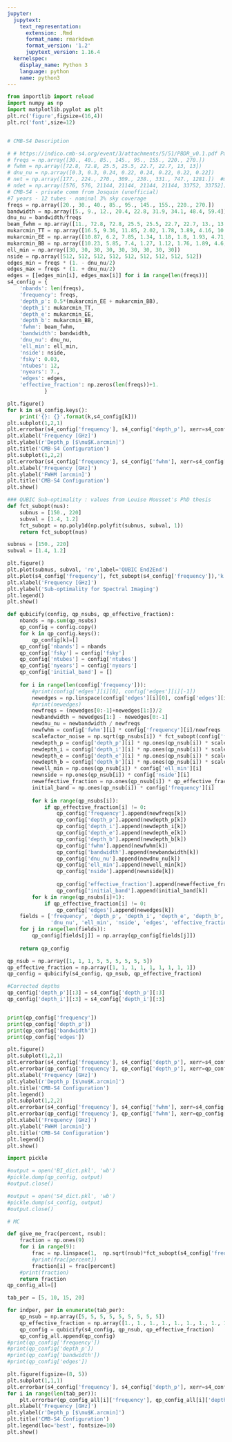 ```yaml
---
jupyter:
  jupytext:
    text_representation:
      extension: .Rmd
      format_name: rmarkdown
      format_version: '1.2'
      jupytext_version: 1.16.4
  kernelspec:
    display_name: Python 3
    language: python
    name: python3
---
```


```python
from importlib import reload
import numpy as np
import matplotlib.pyplot as plt
plt.rc('figure',figsize=(16,4))
plt.rc('font',size=12)


# CMB-S4 Description

# # https://indico.cmb-s4.org/event/3/attachments/5/51/PBDR_v0.1.pdf Page 80 (SAT)
# freqs = np.array([30., 40., 85., 145., 95., 155., 220., 270.])
# fwhm = np.array([72.8, 72.8, 25.5, 25.5, 22.7, 22.7, 13, 13])
# dnu_nu = np.array([0.3, 0.3, 0.24, 0.22, 0.24, 0.22, 0.22, 0.22])
# net = np.array([177., 224., 270., 309., 238., 331., 747., 1281.])  #muk.sqrt(s)
# ndet = np.array([576, 576, 21144, 21144, 21144, 21144, 33752, 33752])
# CMB-S4 - private comm from Josquin (unofficial)
#7 years - 12 tubes - nominal 3% sky coverage
freqs = np.array([20., 30., 40., 85., 95., 145., 155., 220., 270.])
bandwidth = np.array([5., 9., 12., 20.4, 22.8, 31.9, 34.1, 48.4, 59.4])
dnu_nu = bandwidth/freqs
beam_fwhm = np.array([11., 72.8, 72.8, 25.5, 25.5, 22.7, 22.7, 13., 13.])
mukarcmin_TT = np.array([16.5, 9.36, 11.85, 2.02, 1.78, 3.89, 4.16, 10.15, 17.4])
mukarcmin_EE = np.array([10.87, 6.2, 7.85, 1.34, 1.18, 1.8, 1.93, 4.71, 8.08])
mukarcmin_BB = np.array([10.23, 5.85, 7.4, 1.27, 1.12, 1.76, 1.89, 4.6, 7.89])
ell_min = np.array([30, 30, 30, 30, 30, 30, 30, 30, 30])
nside = np.array([512, 512, 512, 512, 512, 512, 512, 512, 512])
edges_min = freqs * (1. - dnu_nu/2)
edges_max = freqs * (1. + dnu_nu/2)
edges = [[edges_min[i], edges_max[i]] for i in range(len(freqs))]
s4_config = {
    'nbands': len(freqs),
    'frequency': freqs,
    'depth_p': 0.5*(mukarcmin_EE + mukarcmin_BB),
    'depth_i': mukarcmin_TT,
    'depth_e': mukarcmin_EE,
    'depth_b': mukarcmin_BB,
    'fwhm': beam_fwhm,
    'bandwidth': bandwidth,
    'dnu_nu': dnu_nu,
    'ell_min': ell_min,
    'nside': nside,
    'fsky': 0.03,
    'ntubes': 12,
    'nyears': 7.,
    'edges': edges,
    'effective_fraction': np.zeros(len(freqs))+1.
            }
```

```python
plt.figure()
for k in s4_config.keys():
    print('{}: {}'.format(k,s4_config[k]))
plt.subplot(1,2,1)
plt.errorbar(s4_config['frequency'], s4_config['depth_p'], xerr=s4_config['bandwidth']/2, fmt='ro')
plt.xlabel('Frequency [GHz]')
plt.ylabel(r'Depth_p [$\mu$K.arcmin]')
plt.title('CMB-S4 Configuration')
plt.subplot(1,2,2)
plt.errorbar(s4_config['frequency'], s4_config['fwhm'], xerr=s4_config['bandwidth']/2, fmt='ro')
plt.xlabel('Frequency [GHz]')
plt.ylabel('FWHM [arcmin]')
plt.title('CMB-S4 Configuration')
plt.show()
```

```python
### QUBIC Sub-optimality : values from Louise Mousset's PhD thesis
def fct_subopt(nus):
    subnus = [150., 220]
    subval = [1.4, 1.2]
    fct_subopt = np.poly1d(np.polyfit(subnus, subval, 1))
    return fct_subopt(nus)

subnus = [150., 220]
subval = [1.4, 1.2]

plt.figure()
plt.plot(subnus, subval, 'ro',label='QUBIC End2End')
plt.plot(s4_config['frequency'], fct_subopt(s4_config['frequency']),'k.-', label='CMB-S4 extrapolation')
plt.xlabel('Frequency [GHz]')
plt.ylabel('Sub-optimality for Spectral Imaging')
plt.legend()
plt.show()
```

```python
def qubicify(config, qp_nsubs, qp_effective_fraction):
    nbands = np.sum(qp_nsubs)
    qp_config = config.copy()
    for k in qp_config.keys():
        qp_config[k]=[]
    qp_config['nbands'] = nbands
    qp_config['fsky'] = config['fsky']
    qp_config['ntubes'] = config['ntubes']
    qp_config['nyears'] = config['nyears']
    qp_config['initial_band'] = []
    
    for i in range(len(config['frequency'])):
        #print(config['edges'][i][0], config['edges'][i][-1])
        newedges = np.linspace(config['edges'][i][0], config['edges'][i][-1], qp_nsubs[i]+1)
        #print(newedges)
        newfreqs = (newedges[0:-1]+newedges[1:])/2
        newbandwidth = newedges[1:] - newedges[0:-1]
        newdnu_nu = newbandwidth / newfreqs
        newfwhm = config['fwhm'][i] * config['frequency'][i]/newfreqs
        scalefactor_noise = np.sqrt(qp_nsubs[i]) * fct_subopt(config['frequency'][i]) / qp_effective_fraction[i]
        newdepth_p = config['depth_p'][i] * np.ones(qp_nsub[i]) * scalefactor_noise
        newdepth_i = config['depth_i'][i] * np.ones(qp_nsub[i]) * scalefactor_noise
        newdepth_e = config['depth_e'][i] * np.ones(qp_nsub[i]) * scalefactor_noise
        newdepth_b = config['depth_b'][i] * np.ones(qp_nsub[i]) * scalefactor_noise
        newell_min = np.ones(qp_nsub[i]) * config['ell_min'][i]
        newnside = np.ones(qp_nsub[i]) * config['nside'][i]
        neweffective_fraction = np.ones(qp_nsub[i]) * qp_effective_fraction[i]
        initial_band = np.ones(qp_nsub[i]) * config['frequency'][i]
        
        for k in range(qp_nsubs[i]):
            if qp_effective_fraction[i] != 0:
                qp_config['frequency'].append(newfreqs[k])
                qp_config['depth_p'].append(newdepth_p[k])
                qp_config['depth_i'].append(newdepth_i[k])
                qp_config['depth_e'].append(newdepth_e[k])
                qp_config['depth_b'].append(newdepth_b[k])
                qp_config['fwhm'].append(newfwhm[k])
                qp_config['bandwidth'].append(newbandwidth[k])
                qp_config['dnu_nu'].append(newdnu_nu[k])
                qp_config['ell_min'].append(newell_min[k])
                qp_config['nside'].append(newnside[k])
                
                qp_config['effective_fraction'].append(neweffective_fraction[k])
                qp_config['initial_band'].append(initial_band[k])
        for k in range(qp_nsubs[i]+1):
            if qp_effective_fraction[i] != 0:
                qp_config['edges'].append(newedges[k])
    fields = ['frequency', 'depth_p', 'depth_i', 'depth_e', 'depth_b', 'fwhm', 'bandwidth', 
              'dnu_nu', 'ell_min', 'nside', 'edges', 'effective_fraction', 'initial_band']
    for j in range(len(fields)):
        qp_config[fields[j]] = np.array(qp_config[fields[j]])
        
    return qp_config
```

```python
qp_nsub = np.array([1, 1, 1, 5, 5, 5, 5, 5, 5])
qp_effective_fraction = np.array([1, 1, 1, 1, 1, 1, 1, 1, 1])
qp_config = qubicify(s4_config, qp_nsub, qp_effective_fraction)

#Corrected depths
qp_config['depth_p'][:3] = s4_config['depth_p'][:3]
qp_config['depth_i'][:3] = s4_config['depth_i'][:3]


print(qp_config['frequency'])
print(qp_config['depth_p'])
print(qp_config['bandwidth'])
print(qp_config['edges'])

plt.figure()
plt.subplot(1,2,1)
plt.errorbar(s4_config['frequency'], s4_config['depth_p'], xerr=s4_config['bandwidth']/2, fmt='ro', label='CMB-S4')
plt.errorbar(qp_config['frequency'], qp_config['depth_p'], xerr=qp_config['bandwidth']/2, fmt='bo', label='BI')
plt.xlabel('Frequency [GHz]')
plt.ylabel(r'Depth_p [$\mu$K.arcmin]')
plt.title('CMB-S4 Configuration')
plt.legend()
plt.subplot(1,2,2)
plt.errorbar(s4_config['frequency'], s4_config['fwhm'], xerr=s4_config['bandwidth']/2, fmt='ro', label='CMB-S4')
plt.errorbar(qp_config['frequency'], qp_config['fwhm'], xerr=qp_config['bandwidth']/2, fmt='bo', label='BI')
plt.xlabel('Frequency [GHz]')
plt.ylabel('FWHM [arcmin]')
plt.title('CMB-S4 Configuration')
plt.legend()
plt.show()
```

```python
import pickle

#output = open('BI_dict.pkl', 'wb')
#pickle.dump(qp_config, output)
#output.close()

#output = open('S4_dict.pkl', 'wb')
#pickle.dump(s4_config, output)
#output.close()
```

```python
# MC

def give_me_frac(percent, nsub):
    fraction = np.ones(9)
    for i in range(9):
        frac = np.linspace(1,  np.sqrt(nsub)*fct_subopt(s4_config['frequency'][i]), 101)[::-1]
        #print(frac[percent])
        fraction[i] = frac[percent]
    #print(fraction)
    return fraction
qp_config_all=[]

tab_per = [5, 10, 15, 20]

for indper, per in enumerate(tab_per):
    qp_nsub = np.array([5, 5, 5, 5, 5, 5, 5, 5, 5])
    qp_effective_fraction = np.array([1., 1., 1., 1., 1., 1., 1., 1., 1.])*give_me_frac(per, 5)
    qp_config = qubicify(s4_config, qp_nsub, qp_effective_fraction)
    qp_config_all.append(qp_config)
#print(qp_config['frequency'])
#print(qp_config['depth_p'])
#print(qp_config['bandwidth'])
#print(qp_config['edges'])

plt.figure(figsize=(8, 5))
plt.subplot(1,1,1)
plt.errorbar(s4_config['frequency'], s4_config['depth_p'], xerr=s4_config['bandwidth']/2, fmt='ro', label='CMB-S4')
for i in range(len(tab_per)):
    plt.errorbar(qp_config_all[i]['frequency'], qp_config_all[i]['depth_p'], xerr=qp_config_all[i]['bandwidth']/2, alpha = 0.5*(i*0.3), fmt='bo', label='BI : {}%'.format(tab_per[i]))
plt.xlabel('Frequency [GHz]')
plt.ylabel(r'Depth_p [$\mu$K.arcmin]')
plt.title('CMB-S4 Configuration')
plt.legend(loc='best', fontsize=10)
plt.show()
```

```python

```

```python

```

